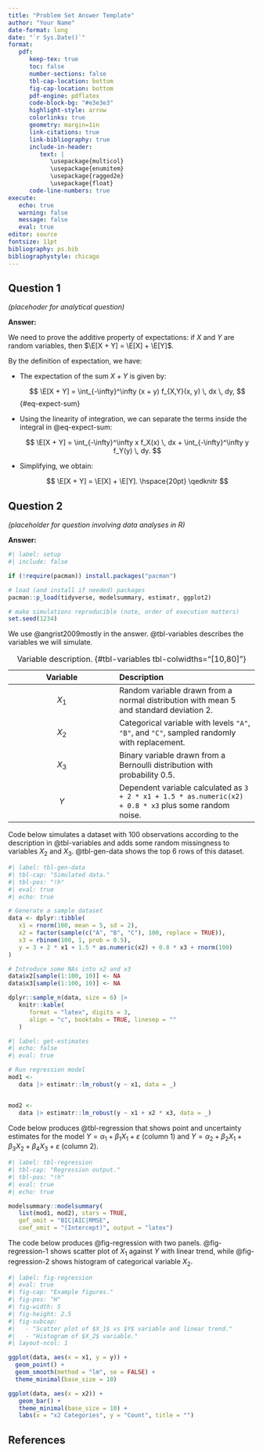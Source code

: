 ```yaml
---
title: "Problem Set Answer Template"
author: "Your Name"
date-format: long
date: "`r Sys.Date()`"
format:
   pdf:
      keep-tex: true
      toc: false
      number-sections: false
      tbl-cap-location: bottom
      fig-cap-location: bottom
      pdf-engine: pdflatex
      code-block-bg: "#e3e3e3"
      highlight-style: arrow
      colorlinks: true
      geometry: margin=1in
      link-citations: true
      link-bibliography: true
      include-in-header: 
         text: |
            \usepackage{multicol}
            \usepackage{enumitem}
            \usepackage{ragged2e}
            \usepackage{float}
      code-line-numbers: true
execute:
   echo: true
   warning: false
   message: false
   eval: true
editor: source
fontsize: 11pt
bibliography: ps.bib
bibliographystyle: chicago
---
```



```{=tex}
% these are some useful custom latex operators you can use.

\newcommand{\E}{\mathbb{E}}
\newcommand{\Prob}{\textrm{Pr}}
\newcommand{\var}{\mathbb{V}}
\newcommand{\cov}{\mathrm{cov}}
\newcommand{\corr}{\mathrm{corr}}
\newcommand{\argmin}{\arg\!\min}
\newcommand{\argmax}{\arg\!\max}
\newcommand{\qedknitr}{\hfill\rule{1.2ex}{1.2ex}}
\newcommand{\given}{\:\vert\:}
\newcommand{\indep}{\mbox{$\perp\!\!\!\perp$}}
```

## Question 1

_(placehoder for analytical question)_

**Answer:**

We need to prove the additive property of expectations: if $X$ and $Y$ are random variables, then $\E[X + Y] = \E[X] + \E[Y]$.

By the definition of expectation, we have:

- The expectation of the sum $X + Y$ is given by:

   $$
   \E[X + Y] = \int_{-\infty}^\infty (x + y) f_{X,Y}(x, y) \, dx \, dy,
   $$ {#eq-expect-sum}

- Using the linearity of integration, we can separate the terms inside the integral in @eq-expect-sum:

   $$
   \E[X + Y] = \int_{-\infty}^\infty x f_X(x) \, dx + \int_{-\infty}^\infty y f_Y(y) \, dy.
   $$

- Simplifying, we obtain:

   $$
   \E[X + Y] = \E[X] + \E[Y]. \hspace{20pt} \qedknitr
   $$


## Question 2

_(placeholder for question involving data analyses in [R]{.proglang})_

**Answer:**

```r
#| label: setup
#| include: false

if (!require(pacman)) install.packages("pacman")

# load (and install if needed) packages
pacman::p_load(tidyverse, modelsummary, estimatr, ggplot2)

# make simulations reproducible (note, order of execution matters)
set.seed(1234)

```

We use @angrist2009mostly in the answer. @tbl-variables describes the variables we will simulate.

| Variable | Description |
|:--------:|:------------|
| $X_1$      | Random variable drawn from a normal distribution with mean $5$ and standard deviation $2$. |
| $X_2$      | Categorical variable with levels `"A"`, `"B"`, and `"C"`, sampled randomly with replacement. |
| $X_3$      | Binary variable drawn from a Bernoulli distribution with probability $0.5$. |
| $Y$       | Dependent variable calculated as `3 + 2 * x1 + 1.5 * as.numeric(x2) + 0.8 * x3` plus some random noise. |

: Variable description. {#tbl-variables tbl-colwidths="\[10,80\]"}

Code below simulates a dataset with 100 observations according to the description in @tbl-variables and adds some random missingness to variables $X_2$ and $X_3$. @tbl-gen-data shows the top 6 rows of this dataset.

\small
```r
#| label: tbl-gen-data
#| tbl-cap: "Simulated data."
#| tbl-pos: "!h"
#| eval: true
#| echo: true

# Generate a sample dataset
data <- dplyr::tibble(
   x1 = rnorm(100, mean = 5, sd = 2),
   x2 = factor(sample(c("A", "B", "C"), 100, replace = TRUE)),
   x3 = rbinom(100, 1, prob = 0.5),
   y = 3 + 2 * x1 + 1.5 * as.numeric(x2) + 0.8 * x3 + rnorm(100)
)

# Introduce some NAs into x2 and x3
data$x2[sample(1:100, 10)] <- NA
data$x3[sample(1:100, 10)] <- NA

dplyr::sample_n(data, size = 6) |>
   knitr::kable(
      format = "latex", digits = 3,
      align = "c", booktabs = TRUE, linesep = ""
   )

```
\normalsize


\small
```r
#| label: get-estimates
#| echo: false
#| eval: true

# Run regression model
mod1 <-
   data |> estimatr::lm_robust(y ~ x1, data = _)


mod2 <-
   data |> estimatr::lm_robust(y ~ x1 + x2 * x3, data = _)

```
\normalsize

Code below produces @tbl-regression that shows point and uncertainty estimates for the model $Y = \alpha_1 + \beta_1 X_1 + \varepsilon$ (column 1) and $Y = \alpha_2 + \beta_2 X_1 + \beta_3 X_2 + \beta_4 X_3 + \varepsilon$ (column 2).

\small
```r
#| label: tbl-regression
#| tbl-cap: "Regression output."
#| tbl-pos: "!h"
#| eval: true
#| echo: true

modelsummary::modelsummary(
   list(mod1, mod2), stars = TRUE,
   gof_omit = "BIC|AIC|RMSE",
   coef_omit = "(Intercept)", output = "latex")

```
\normalsize


The code below produces @fig-regression with two panels. @fig-regression-1 shows scatter plot of $X_1$ against $Y$ with linear trend, while @fig-regression-2 shows histogram of categorical variable $X_2$.

\small
```r
#| label: fig-regression
#| eval: true
#| fig-cap: "Example figures."
#| fig-pos: "H"
#| fig-width: 5
#| fig-height: 2.5
#| fig-subcap:
#|   - "Scatter plot of $X_1$ vs $Y$ variable and linear trend."
#|   - "Histogram of $X_2$ variable."
#| layout-ncol: 1

ggplot(data, aes(x = x1, y = y)) +
  geom_point() +
  geom_smooth(method = "lm", se = FALSE) +
  theme_minimal(base_size = 10)

ggplot(data, aes(x = x2)) +
   geom_bar() +
   theme_minimal(base_size = 10) +
   labs(x = "x2 Categories", y = "Count", title = "")

```
\normalsize

\clearpage

## References \vspace{-1em}

::: {#refs}
:::
